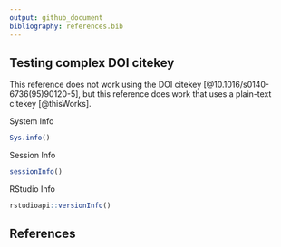 ```yaml
---
output: github_document
bibliography: references.bib
---
```


## Testing complex DOI citekey

This reference does not work using the DOI citekey [@10.1016/s0140-6736(95)90120-5], but this reference does work that uses a plain-text citekey [@thisWorks].

System Info

```r
Sys.info()
```

Session Info

```r
sessionInfo()
```

RStudio Info

```r
rstudioapi::versionInfo()
```

## References
